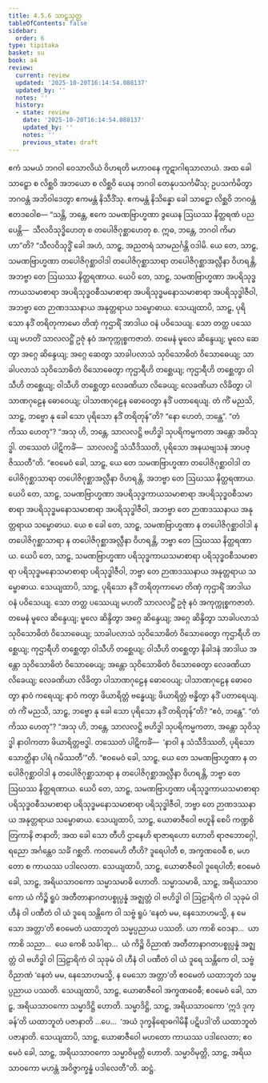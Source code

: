 ```yaml
---
title: 4.5.6 သာဠှသုတ္တ
tableOfContents: false
sidebar:
  order: 6
type: tipitaka
basket: su
book: a4
review:
  current: review
  updated: '2025-10-20T16:14:54.088137'
  updated_by: ''
  notes: ''
  history:
  - state: review
    date: '2025-10-20T16:14:54.088137'
    updated_by: ''
    notes: ''
    previous_state: draft
---
```



<DynamicBreadcrumb />


<ReviewStatus review={frontmatter.review} showDetails={true} />

<HypothesisAnnotation frontmatter={frontmatter} />

<Division number="196" book="a4" e="ch" v="15" p="520">

<Paragraph number="1236" book="a4">
ဧကံ သမယံ ဘဂဝါ ဝေသာလိယံ ဝိဟရတိ မဟာဝနေ ကူဋာဂါရသာလာယံ. အထ ခေါ သာဠှော စ လိစ္ဆဝိ အဘယော စ လိစ္ဆဝိ ယေန ဘဂဝါ တေနုပသင်္ကမိံသု; ဥပသင်္ကမိတွာ ဘဂဝန္တံ အဘိဝါဒေတွာ ဧကမန္တံ နိသီဒိံသု. ဧကမန္တံ နိသိန္နော ခေါ သာဠှော လိစ္ဆဝိ ဘဂဝန္တံ ဧတဒဝေါစ—
</Paragraph>

<Paragraph number="1237" book="a4">
“သန္တိ, ဘန္တေ, ဧကေ သမဏဗြာဟ္မဏာ ဒွယေန ဩဃဿ နိတ္ထရဏံ ပညပေန္တိ—  သီလဝိသုဒ္ဓိဟေတု စ တပေါဇိဂုစ္ဆာဟေတု စ. ဣဓ, ဘန္တေ, ဘဂဝါ ကိမာဟာ”တိ?
</Paragraph>

<Paragraph number="1238" book="a4">
“သီလဝိသုဒ္ဓိံ ခေါ အဟံ, သာဠှ, အညတရံ သာမညင်္ဂန္တိ ဝဒါမိ. ယေ တေ, သာဠှ, သမဏဗြာဟ္မဏာ တပေါဇိဂုစ္ဆာဝါဒါ တပေါဇိဂုစ္ဆာသာရာ တပေါဇိဂုစ္ဆာအလ္လီနာ ဝိဟရန္တိ, အဘဗ္ဗာ တေ ဩဃဿ နိတ္ထရဏာယ. ယေပိ တေ, သာဠှ, သမဏဗြာဟ္မဏာ အပရိသုဒ္ဓကာယသမာစာရာ အပရိသုဒ္ဓဝစီသမာစာရာ အပရိသုဒ္ဓမနောသမာစာရာ အပရိသုဒ္ဓါဇီဝါ, အဘဗ္ဗာ တေ ဉာဏဒဿနာယ အနုတ္တရာယ သမ္ဗောဓာယ.
</Paragraph>

<Paragraph number="1239" book="a4">
သေယျထာပိ, သာဠှ, ပုရိသော နဒိံ တရိတုကာမော တိဏှံ ကုဌာရိံ အာဒါယ ဝနံ ပဝိသေယျ. သော တတ္ထ ပဿေယျ မဟတိံ သာလလဋ္ဌိံ ဥဇုံ နဝံ အကုက္ကုစ္စကဇာတံ. တမေနံ မူလေ ဆိန္ဒေယျ; မူလေ ဆေတွာ အဂ္ဂေ ဆိန္ဒေယျ; အဂ္ဂေ ဆေတွာ သာခါပလာသံ သုဝိသောဓိတံ ဝိသောဓေယျ; သာခါပလာသံ သုဝိသောဓိတံ ဝိသောဓေတွာ ကုဌာရီဟိ တစ္ဆေယျ; ကုဌာရီဟိ တစ္ဆေတွာ ဝါသီဟိ တစ္ဆေယျ; ဝါသီဟိ တစ္ဆေတွာ လေခဏိယာ လိခေယျ; လေခဏိယာ လိခိတွာ ပါသာဏဂုဠေန ဓောဝေယျ; ပါသာဏဂုဠေန ဓောဝေတွာ နဒိံ ပတာရေယျ.
</Paragraph>

<Paragraph number="1240" book="a4">
တံ ကိံ မညသိ, သာဠှ, ဘဗ္ဗော နု ခေါ သော ပုရိသော နဒိံ တရိတုန်”တိ? “နော ဟေတံ, ဘန္တေ”. “တံ ကိဿ ဟေတု”? “အသု ဟိ, ဘန္တေ, သာလလဋ္ဌိ ဗဟိဒ္ဓါ သုပရိကမ္မကတာ အန္တော အဝိသုဒ္ဓါ. တဿေတံ ပါဋိကင်္ခံ—  သာလလဋ္ဌိ သံသီဒိဿတိ, ပုရိသော အနယဗျသနံ အာပဇ္ဇိဿတီ”တိ.
</Paragraph>

<Paragraph number="1241" book="a4">
“ဧဝမေဝံ ခေါ, သာဠှ, ယေ တေ သမဏဗြာဟ္မဏာ တပေါဇိဂုစ္ဆာဝါဒါ တပေါဇိဂုစ္ဆာသာရာ တပေါဇိဂုစ္ဆာအလ္လီနာ ဝိဟရန္တိ, အဘဗ္ဗာ တေ ဩဃဿ နိတ္ထရဏာယ. ယေပိ တေ, သာဠှ, သမဏဗြာဟ္မဏာ အပရိသုဒ္ဓကာယသမာစာရာ အပရိသုဒ္ဓဝစီသမာစာရာ အပရိသုဒ္ဓမနောသမာစာရာ အပရိသုဒ္ဓါဇီဝါ, အဘဗ္ဗာ တေ ဉာဏဒဿနာယ အနုတ္တရာယ သမ္ဗောဓာယ.
</Paragraph>

<Paragraph number="1242" book="a4">
ယေ စ ခေါ တေ, သာဠှ, သမဏဗြာဟ္မဏာ န တပေါဇိဂုစ္ဆာဝါဒါ န တပေါဇိဂုစ္ဆာသာရာ န တပေါဇိဂုစ္ဆာအလ္လီနာ ဝိဟရန္တိ, ဘဗ္ဗာ တေ ဩဃဿ နိတ္ထရဏာယ. ယေပိ တေ, သာဠှ, သမဏဗြာဟ္မဏာ ပရိသုဒ္ဓကာယသမာစာရာ ပရိသုဒ္ဓဝစီသမာစာရာ ပရိသုဒ္ဓမနောသမာစာရာ ပရိသုဒ္ဓါဇီဝါ, ဘဗ္ဗာ တေ ဉာဏဒဿနာယ အနုတ္တရာယ သမ္ဗောဓာယ.
</Paragraph>

<Paragraph number="1243" book="a4">
သေယျထာပိ, သာဠှ, ပုရိသော နဒိံ တရိတုကာမော တိဏှံ ကုဌာရိံ အာဒါယ ဝနံ ပဝိသေယျ. သော တတ္ထ ပဿေယျ မဟတိံ သာလလဋ္ဌိံ ဥဇုံ နဝံ အကုက္ကုစ္စကဇာတံ. တမေနံ မူလေ ဆိန္ဒေယျ; မူလေ ဆိန္ဒိတွာ အဂ္ဂေ ဆိန္ဒေယျ; အဂ္ဂေ ဆိန္ဒိတွာ သာခါပလာသံ သုဝိသောဓိတံ ဝိသောဓေယျ; သာခါပလာသံ သုဝိသောဓိတံ ဝိသောဓေတွာ ကုဌာရီဟိ တစ္ဆေယျ; ကုဌာရီဟိ တစ္ဆေတွာ ဝါသီဟိ တစ္ဆေယျ; ဝါသီဟိ တစ္ဆေတွာ နိခါဒနံ အာဒါယ အန္တော သုဝိသောဓိတံ ဝိသောဓေယျ; အန္တော သုဝိသောဓိတံ ဝိသောဓေတွာ လေခဏိယာ လိခေယျ; လေခဏိယာ လိခိတွာ ပါသာဏဂုဠေန ဓောဝေယျ; ပါသာဏဂုဠေန ဓောဝေတွာ နာဝံ ကရေယျ; နာဝံ ကတွာ ဖိယာရိတ္တံ ဗန္ဓေယျ; ဖိယာရိတ္တံ ဗန္ဓိတွာ နဒိံ ပတာရေယျ.
</Paragraph>

<Paragraph number="1244" book="a4">
တံ ကိံ မညသိ, သာဠှ, ဘဗ္ဗော နု ခေါ သော ပုရိသော နဒိံ တရိတုန်”တိ? “ဧဝံ, ဘန္တေ”. “တံ ကိဿ ဟေတု”? “အသု ဟိ, ဘန္တေ, သာလလဋ္ဌိ ဗဟိဒ္ဓါ သုပရိကမ္မကတာ, အန္တော သုဝိသုဒ္ဓါ နာဝါကတာ ဖိယာရိတ္တဗဒ္ဓါ. တဿေတံ ပါဋိကင်္ခံ—  ‘နာဝါ န သံသီဒိဿတိ, ပုရိသော သောတ္ထိနာ ပါရံ ဂမိဿတီ’”တိ.
</Paragraph>

<Paragraph number="1245" book="a4">
“ဧဝမေဝံ ခေါ, သာဠှ, ယေ တေ သမဏဗြာဟ္မဏာ န တပေါဇိဂုစ္ဆာဝါဒါ န တပေါဇိဂုစ္ဆာသာရာ န တပေါဇိဂုစ္ဆာအလ္လီနာ ဝိဟရန္တိ, ဘဗ္ဗာ တေ ဩဃဿ နိတ္ထရဏာယ. ယေပိ တေ, သာဠှ, သမဏဗြာဟ္မဏာ ပရိသုဒ္ဓကာယသမာစာရာ ပရိသုဒ္ဓဝစီသမာစာရာ ပရိသုဒ္ဓမနောသမာစာရာ ပရိသုဒ္ဓါဇီဝါ, ဘဗ္ဗာ တေ ဉာဏဒဿနာယ အနုတ္တရာယ သမ္ဗောဓာယ. သေယျထာပိ, သာဠှ, ယောဓာဇီဝေါ ဗဟူနိ စေပိ ကဏ္ဍစိတြကာနိ ဇာနာတိ; အထ ခေါ သော တီဟိ ဌာနေဟိ ရာဇာရဟော ဟောတိ ရာဇဘောဂ္ဂေါ, ရညော အင်္ဂန္တေဝ သင်္ခံ ဂစ္ဆတိ. ကတမေဟိ တီဟိ? ဒူရေပါတီ စ, အက္ခဏဝေဓီ စ, မဟတော စ ကာယဿ ပဒါလေတာ.
</Paragraph>

<Paragraph number="1246" book="a4">
သေယျထာပိ, သာဠှ, ယောဓာဇီဝေါ ဒူရေပါတီ; ဧဝမေဝံ ခေါ, သာဠှ, အရိယသာဝကော သမ္မာသမာဓိ ဟောတိ. သမ္မာသမာဓိ, သာဠှ, အရိယသာဝကော ယံ ကိဉ္စိ ရူပံ အတီတာနာဂတပစ္စုပ္ပန္နံ အဇ္ဈတ္တံ ဝါ ဗဟိဒ္ဓါ ဝါ ဩဠာရိကံ ဝါ သုခုမံ ဝါ ဟီနံ ဝါ ပဏီတံ ဝါ ယံ ဒူရေ သန္တိကေ ဝါ သဗ္ဗံ ရူပံ ‘နေတံ မမ, နေသောဟမသ္မိ, န မေသော အတ္တာ’တိ ဧဝမေတံ ယထာဘူတံ သမ္မပ္ပညာယ ပဿတိ. ယာ ကာစိ ဝေဒနာ…  ယာ ကာစိ သညာ…  ယေ ကေစိ သင်္ခါရာ…  ယံ ကိဉ္စိ ဝိညာဏံ အတီတာနာဂတပစ္စုပ္ပန္နံ အဇ္ဈတ္တံ ဝါ ဗဟိဒ္ဓါ ဝါ ဩဠာရိကံ ဝါ သုခုမံ ဝါ ဟီနံ ဝါ ပဏီတံ ဝါ ယံ ဒူရေ သန္တိကေ ဝါ, သဗ္ဗံ ဝိညာဏံ ‘နေတံ မမ, နေသောဟမသ္မိ, န မေသော အတ္တာ’တိ ဧဝမေတံ ယထာဘူတံ သမ္မပ္ပညာယ ပဿတိ.
</Paragraph>

<Paragraph number="1247" book="a4">
သေယျထာပိ, သာဠှ, ယောဓာဇီဝေါ အက္ခဏဝေဓီ; ဧဝမေဝံ ခေါ, သာဠှ, အရိယသာဝကော သမ္မာဒိဋ္ဌိ ဟောတိ. သမ္မာဒိဋ္ဌိ, သာဠှ, အရိယသာဝကော ‘ဣဒံ ဒုက္ခန်’တိ ယထာဘူတံ ပဇာနာတိ …ပေ…  ‘အယံ ဒုက္ခနိရောဓဂါမိနီ ပဋိပဒါ’တိ ယထာဘူတံ ပဇာနာတိ.
</Paragraph>

<Paragraph number="1248" book="a4">
သေယျထာပိ, သာဠှ, ယောဓာဇီဝေါ မဟတော ကာယဿ ပဒါလေတာ; ဧဝမေဝံ ခေါ, သာဠှ, အရိယသာဝကော သမ္မာဝိမုတ္တိ ဟောတိ. သမ္မာဝိမုတ္တိ, သာဠှ, အရိယသာဝကော မဟန္တံ အဝိဇ္ဇာက္ခန္ဓံ ပဒါလေတီ”တိ.

</Paragraph>
</Division>

<Paragraph number="1249" type="center" book="a4">
ဆဋ္ဌံ.
</Paragraph>